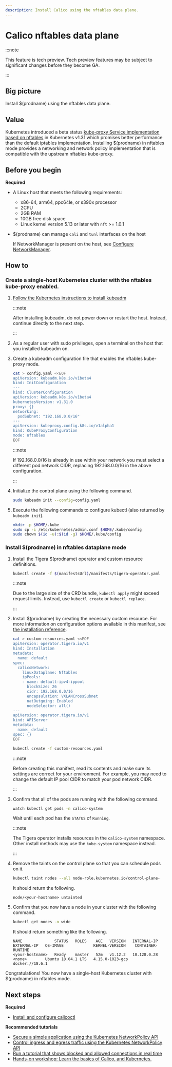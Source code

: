 ```yaml
---
description: Install Calico using the nftables data plane.
---
```


# Calico nftables data plane
:::note

This feature is tech preview. Tech preview features may be subject to significant changes before they become GA.

:::
## Big picture

Install $(prodname) using the nftables data plane.

## Value

Kubernetes introduced a beta status [kube-proxy Service implementation based on nftables](https://kubernetes.io/docs/reference/networking/virtual-ips/#proxy-mode-nftables)
in Kubernetes v1.31 which promises better performance than the default iptables implementation.
Installing $(prodname) in nftables mode provides a networking and network policy implementation that is compatible with the upstream nftables kube-proxy.

## Before you begin

**Required**

- A Linux host that meets the following requirements:

  - x86-64, arm64, ppc64le, or s390x processor
  - 2CPU
  - 2GB RAM
  - 10GB free disk space
  - Linux kernel version 5.13 or later with `nft` >= 1.0.1

- $(prodname) can manage `cali` and `tunl` interfaces on the host

  If NetworkManager is present on the host, see [Configure NetworkManager](../../operations/troubleshoot/troubleshooting.mdx#configure-networkmanager).

## How to

### Create a single-host Kubernetes cluster with the nftables kube-proxy enabled.

1. [Follow the Kubernetes instructions to install kubeadm](https://kubernetes.io/docs/setup/production-environment/tools/kubeadm/install-kubeadm/)

   :::note

   After installing kubeadm, do not power down or restart
   the host. Instead, continue directly to the next step.

   :::

1. As a regular user with sudo privileges, open a terminal on the host that you installed kubeadm on.

1. Create a kubeadm configuration file that enables the nftables kube-proxy mode.

   ```bash
   cat > config.yaml <<EOF
   apiVersion: kubeadm.k8s.io/v1beta4
   kind: InitConfiguration
   ---
   kind: ClusterConfiguration
   apiVersion: kubeadm.k8s.io/v1beta4
   kubernetesVersion: v1.31.0
   proxy: {}
   networking:
     podSubnet: "192.168.0.0/16"
   ---
   apiVersion: kubeproxy.config.k8s.io/v1alpha1
   kind: KubeProxyConfiguration
   mode: nftables
   EOF
   ```

   :::note

   If 192.168.0.0/16 is already in use within your network you must select a different pod network
   CIDR, replacing 192.168.0.0/16 in the above configuration.

   :::

1. Initialize the control plane using the following command.

   ```bash
   sudo kubeadm init --config=config.yaml
   ```

1. Execute the following commands to configure kubectl (also returned by `kubeadm init`).

   ```bash
   mkdir -p $HOME/.kube
   sudo cp -i /etc/kubernetes/admin.conf $HOME/.kube/config
   sudo chown $(id -u):$(id -g) $HOME/.kube/config
   ```

### Install $(prodname) in nftables dataplane mode

1. Install the Tigera $(prodname) operator and custom resource definitions.

   ```bash
   kubectl create -f $(manifestsUrl)/manifests/tigera-operator.yaml
   ```

   :::note

   Due to the large size of the CRD bundle, `kubectl apply` might exceed request limits. Instead, use `kubectl create` or `kubectl replace`.

   :::

1. Install $(prodname) by creating the necessary custom resource. For more information on configuration options available in this manifest, see [the installation reference](../../reference/installation/api.mdx).

   ```bash
   cat > custom-resources.yaml <<EOF
   apiVersion: operator.tigera.io/v1
   kind: Installation
   metadata:
     name: default
   spec:
     calicoNetwork:
       linuxDataplane: Nftables
       ipPools:
       - name: default-ipv4-ippool
         blockSize: 26
         cidr: 192.168.0.0/16
         encapsulation: VXLANCrossSubnet
         natOutgoing: Enabled
         nodeSelector: all()
   ---
   apiVersion: operator.tigera.io/v1
   kind: APIServer
   metadata:
     name: default
   spec: {}
   EOF
   ```

   ```bash
   kubectl create -f custom-resources.yaml
   ```

   :::note

   Before creating this manifest, read its contents and make sure its settings are correct for your environment. For example,
   you may need to change the default IP pool CIDR to match your pod network CIDR.

   :::

1. Confirm that all of the pods are running with the following command.

   ```bash
   watch kubectl get pods -n calico-system
   ```

   Wait until each pod has the `STATUS` of `Running`.

   :::note

   The Tigera operator installs resources in the `calico-system` namespace. Other install methods may use
   the `kube-system` namespace instead.

   :::

1. Remove the taints on the control plane so that you can schedule pods on it.

   ```bash
   kubectl taint nodes --all node-role.kubernetes.io/control-plane-
   ```

   It should return the following.

   ```
   node/<your-hostname> untainted
   ```

1. Confirm that you now have a node in your cluster with the following command.

   ```bash
   kubectl get nodes -o wide
   ```

   It should return something like the following.

   ```
   NAME              STATUS   ROLES    AGE   VERSION   INTERNAL-IP   EXTERNAL-IP   OS-IMAGE             KERNEL-VERSION    CONTAINER-RUNTIME
   <your-hostname>   Ready    master   52m   v1.12.2   10.128.0.28   <none>        Ubuntu 18.04.1 LTS   4.15.0-1023-gcp   docker://18.6.1
   ```

Congratulations! You now have a single-host Kubernetes cluster with $(prodname) in nftables mode.

## Next steps

**Required**

- [Install and configure calicoctl](../../operations/calicoctl/install.mdx)

**Recommended tutorials**

- [Secure a simple application using the Kubernetes NetworkPolicy API](../../network-policy/get-started/kubernetes-policy/kubernetes-policy-basic.mdx)
- [Control ingress and egress traffic using the Kubernetes NetworkPolicy API](../../network-policy/get-started/kubernetes-policy/kubernetes-policy-advanced.mdx)
- [Run a tutorial that shows blocked and allowed connections in real time](../../network-policy/get-started/kubernetes-policy/kubernetes-demo.mdx)
- [Hands-on workshop: Learn the basics of Calico, and Kubernetes.](https://www.tigera.io/tutorials/?_sf_s=Calico%20Basics)
